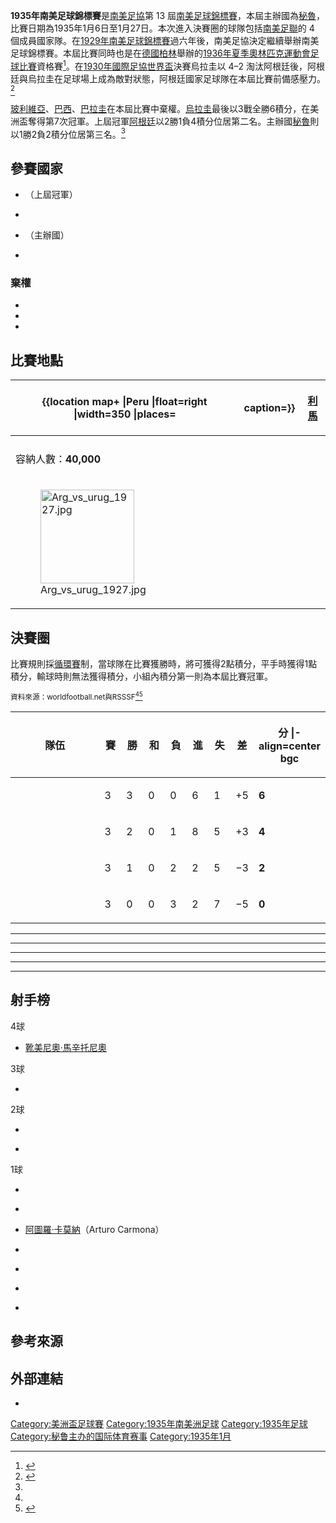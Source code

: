 {{noteTA
|G1=足球
|G2=People
|G3=地名
|G4=Toponym
}}
{{Infobox 國際足球賽事賽季
| tourney_name    = 南美足球錦標賽
| year            = 1935年
| other_titles    = {{lang|en|1935 South American Championship}}
| image           = 
| size            = 
| caption         = 
| edition         = 13
| country         = 秘魯
| defending_champ = ARG
| dates           = 1月6日–1月27日
| num_teams       = 4 隊
| confederations  = 1
| venues          = 1
| cities          = 1
| champion        = URU
| count           = 7
| second          = ARG
| third           = PER
| third-flagvar   = 1825
| fourth          = CHI
| matches         = 6
| goals           = 18
| attendance      = 
| top_scorer      = {{flagicon|ARG}} [[靴美尼奧·馬辛托尼奧|馬辛托尼奧]]<small>（4 球）</small>
| player          = {{flagicon|URU}} [[荷西·納薩茲|荷西·納薩茲]] <ref>{{Cite web |language=en |url=http://www.rsssf.com/tabless/sachampfulltrivia.html |title=The Copa América Archive – Trivia |publisher=rsssf.com |accessdate=2016-05-08 |archive-date=2018-10-13 |archive-url=https://web.archive.org/web/20181013015110/http://www.rsssf.com/tabless/sachampfulltrivia.html |dead-url=no }}</ref>
| prevseason      = [[1929年南美足球錦標賽|1929]]
| nextseason      = [[1937年南美足球錦標賽|1937]]
}}

'''1935年南美足球錦標賽'''是[[南美足協|南美足協]]第 13 屆[[美洲盃足球賽|南美足球錦標賽]]，本屆主辦國為[[秘魯|秘魯]]，比賽日期為1935年1月6日至1月27日。本次進入決賽圈的球隊包括[[南美足聯|南美足聯]]的 4 個成員國家隊。在[[1929年南美足球錦標賽|1929年南美足球錦標賽]]過六年後，南美足協決定繼續舉辦南美足球錦標賽。本屆比賽同時也是在[[德國|德國]][[柏林|柏林]]舉辦的[[1936年夏季奧林匹克運動會足球比賽|1936年夏季奧林匹克運動會足球比賽]]資格賽<ref name="RSSSF">{{cite web |language=en |url=http://www.rsssf.com/tables/35safull.html |title=South American Championship 1935 |publisher=RSSSF |date=2007-11-23 |accessdate=2016-05-08 |archive-date=2012-03-26 |archive-url=https://web.archive.org/web/20120326105015/http://www.rsssf.com/tables/35safull.html |dead-url=no }}</ref>。在[[1930年國際足協世界盃|1930年國際足協世界盃]]決賽烏拉圭以 4–2 淘汰阿根廷後，阿根廷與烏拉圭在足球場上成為敵對狀態，阿根廷國家足球隊在本屆比賽前備感壓力。<ref>{{cite news | language = it |first=Mario |last=Bardi |title=Speciale Mondiali di calcio Francia '98 - L'Uruguay apre e vince |publisher=La Gazzetta dello Sport Magazine |date=1998-03-14 |page=63 |archive-date=2009-10-15}}</ref>

[[玻利維亞國家足球隊|玻利維亞]]、[[巴西國家足球隊|巴西]]、[[巴拉圭國家足球隊|巴拉圭]]在本屆比賽中棄權。[[烏拉圭國家足球隊|烏拉圭]]最後以3戰全勝6積分，在美洲盃奪得第7次冠軍。上屆冠軍[[阿根廷國家足球隊|阿根廷]]以2勝1負4積分位居第二名。主辦國[[秘魯國家足球隊|秘魯]]則以1勝2負2積分位居第三名。<ref name="RSSSF"/>

==參賽國家==
* {{fb|ARG}}（上屆冠軍）
* {{fb|CHI}}
* {{fb|PER}}（主辦國）
* {{fb|URU}}
===棄權===
* {{fb|BOL}}
* {{fb|BRA}}
* {{fb|PAR}}

==比賽地點==
{| class="wikitable" style="text-align:center"
|-
! rowspan=21|
{{location map+ |Peru |float=right |width=350 |places=
{{location map~ |Peru |lat=-12.067181 |long=-77.033635 |label=[[利馬|利馬]] }}
|caption=}}
! [[利馬|利馬]]
|-
| {{le|秘魯國家體育場 (1897年完工)|Estadio Nacional (1897)|國家體育場}}
|-
| 容納人數：'''40,000'''
|-
| [[File:Arg_vs_urug_1927.jpg|150px]]
|}

==決賽圈==
比賽規則採[[循環賽|循環賽]]制，當球隊在比賽獲勝時，將可獲得2點積分，平手時獲得1點積分，輸球時則無法獲得積分，小組內積分第一則為本屆比賽冠軍。

<small>資料來源：worldfootball.net與RSSSF<ref name="RSSSF"/><ref>{{cite web |url=http://www.worldfootball.net/schedule/copa-america-1935-in-peru-endrunde/0/ |title=Copa América 1935 Peru » Final round |publisher=worldfootball.net |date= |accessdate=2016-05-08 |archive-date=2017-03-27 |archive-url=https://web.archive.org/web/20170327153332/http://www.worldfootball.net/schedule/copa-america-1935-in-peru-endrunde/0/ |dead-url=no }}</ref></small>
{| class="wikitable" style="text-align:center"
|-
! width=165 | 隊伍
! width=20 | 賽
! width=20 | 勝
! width=20 | 和
! width=20 | 負
! width=20 | 進
! width=20 | 失
! width=20 | 差
! width=20 | 分
|- align=center bgc
|- align=center bgcolor=gold
| align=left | {{fb|URU}}
|3||3||0||0||6||1||+5||'''6'''
|- align=center 
| align=left | {{fb|ARG|alt}}
|3||2||0||1||8||5||+3||'''4'''
|- align=center
| align=left | {{fb|PER|1825}}
|3||1||0||2||2||5||−3||'''2'''
|- align=center
| align=left | {{fb|CHI}}
|3||0||0||3||2||7||−5||'''0'''
|}

{{footballbox
| date = 1935年1月6日
| team1 = {{fb-rt|ARG|alt}}
| score = 4–1
| team2 = {{fb|CHI}}
| goals1 = {{le|米格爾·安赫爾·勞里|Miguel Angel Lauri|勞里}} {{goal|28}} <br> {{link-es|阿圖羅·阿列塔|Arturo Arrieta|阿列塔}} {{goal|49}} <br> {{link-es|迪亞哥·加西亞 (足球運動員)|Diego García (futbolista)|加西亞}} {{goal|57}} <br> [[靴美尼奧·馬辛托尼奧|馬辛托尼奧]] {{goal|71}}
| goals2 = [[阿圖羅·卡莫納_(智利足球運動員)|卡莫納]] {{goal|8}}
| stadium = [[利馬|利馬]]{{le|秘魯國家體育場 (1897年完工)|Estadio Nacional (1897)|國家體育場}}
| referee = 米格爾·塞拉·烏爾塔多（Miguel Serra Hurtado） ([[秘魯足球協會|秘魯]])
}}
----
{{footballbox
| date = 1935年1月13日
| team1 = {{fb-rt|URU}}
| score = 1–0
| team2 = {{fb|PER|1825}}
| goals1 = {{le|赫克托·卡斯特羅|Héctor Castro|卡斯特羅}} {{goal|80}}
| goals2 =
| stadium = [[利馬|利馬]]{{le|秘魯國家體育場 (1897年完工)|Estadio Nacional (1897)|國家體育場}}
| referee = {{link-fr|溫貝托·瑞吉納托|Humberto Reginatto}} ([[智利足球協會|智利]])
}}
----
{{footballbox
| date = 1935年1月18日
| team1 = {{fb-rt|URU}}
| score = 2–1
| team2 = {{fb|CHI}}
| goals1 = {{le|阿尼瓦爾·西奧卡|Aníbal Ciocca|西奧卡}} {{goal|33||35}}
| goals2 = {{le|卡洛斯·朱迪瑟|Carlos Giudice|朱迪瑟}} {{goal|54}}
| stadium = [[利馬|利馬]]{{le|秘魯國家體育場 (1897年完工)|Estadio Nacional (1897)|國家體育場}}
| referee = 荷西·阿特米奧·塞拉（José Artemio Serra） ([[秘魯足球協會|秘魯]])
}}
----
{{footballbox
| date = 1935年1月20日
| team1 = {{fb-rt|ARG|alt}}
| score = 4–1
| team2 = {{fb|PER|1825}}
| goals1 = [[靴美尼奧·馬辛托尼奧|馬辛托尼奧]] {{goal|10||61||81}} <br> {{link-es|迪亞哥·加西亞 (足球運動員)|Diego García (futbolista)|加西亞}} {{goal|50}}
| goals2 = {{le|特奧多羅·斐南迪茲|Teodoro Fernández|斐南迪茲}} {{goal|2}}
| stadium = [[利馬|利馬]]{{le|秘魯國家體育場 (1897年完工)|Estadio Nacional (1897)|國家體育場}}
| referee = 塞薩爾·皮奧利（César Pioli） ([[烏拉圭足球協會|烏拉圭]])
}}
----
{{footballbox
| date = 1935年1月26日
| team1 = {{fb-rt|PER|1825}}
| score = 1–0
| team2 = {{fb|CHI}}
| goals1 = {{link-es|阿爾伯特·蒙特利亞諾斯|Alberto Montellanos|蒙特利亞諾斯}} {{goal|5}}
| goals2 =
| stadium = [[利馬|利馬]]{{le|秘魯國家體育場 (1897年完工)|Estadio Nacional (1897)|國家體育場}}
| referee = 愛德華多·福特（Eduardo Forte） ([[阿根廷足球協會|阿根廷]])
}}
----
{{footballbox
| date = 1935年1月27日
| team1 = {{fb-rt|ARG|alt}}
| score = 0–3
| team2 = {{fb|URU}}
| goals1 =
| goals2 = {{le|赫克托·卡斯特羅|Héctor Castro|卡斯特羅}} {{goal|18}} <br> {{link-es|約瑟·阿爾伯特·塔沃阿達|Alberto Taboada|塔沃阿達}} {{goal|28}} <br> {{le|阿尼瓦爾·西奧卡|Aníbal Ciocca|西奧卡}} {{goal|36}}
| stadium = [[利馬|利馬]]{{le|秘魯國家體育場 (1897年完工)|Estadio Nacional (1897)|國家體育場}}
| referee = {{link-fr|溫貝托·瑞吉納托|Humberto Reginatto}} ([[智利足球協會|智利]])
}}

{{Winners|fb|1935年南美足球錦標賽冠軍|Uruguay|7}}

==射手榜==
;4球
* {{flagicon|Argentina|alt}} [[靴美尼奧·馬辛托尼奧|靴美尼奧·馬辛托尼奧]]

;3球
* {{flagicon|Uruguay}} {{le|阿尼瓦爾·西奧卡|Aníbal Ciocca}}

;2球
{{col-begin}}
{{col-3}}
* {{flagicon|Argentina|alt}} {{link-es|迪亞哥·加西亞 (足球運動員)|Diego García (futbolista)|迪亞哥·加西亞}}
{{col-3}}
* {{flagicon|Uruguay}} {{le|赫克托·卡斯特羅|Héctor Castro}}
{{col-3}}
{{col-end}}

;1球
{{col-begin}}
{{col-3}}
* {{flagicon|Argentina|alt}} {{link-es|阿圖羅·阿列塔|Arturo Arrieta}}
* {{flagicon|Argentina|alt}} {{le|米格爾·安赫爾·勞里|Miguel Angel Lauri}}
* {{flagicon|Chile}} [[阿圖羅·卡莫納_(智利足球運動員)|阿圖羅·卡莫納]]（Arturo Carmona）
{{col-3}}
* {{flagicon|Chile}} {{le|卡洛斯·朱迪瑟|Carlos Giudice}}
* {{flagicon|Peru|1825}} {{le|特奧多羅·斐南迪茲|Teodoro Fernández}}
* {{flagicon|Peru|1825}} {{link-es|阿爾伯特·蒙特利亞諾斯|Alberto Montellanos}}
{{col-3}}
* {{flagicon|Uruguay}} {{link-es|約瑟·阿爾伯特·塔沃阿達|Alberto Taboada}}
{{col-end}}

==參考來源==
{{reflist}}

==外部連結==
* {{cite web |language=en |url=http://www.rsssf.com/tables/35safull.html |title=South American Championship 1935 |publisher=RSSSF |date= |accessdate= |archive-date=2012-03-26 |archive-url=https://web.archive.org/web/20120326105015/http://www.rsssf.com/tables/35safull.html |dead-url=no }}

{{美洲盃足球賽}}
{{國際足球}}

[[Category:美洲盃足球賽|Category:美洲盃足球賽]]
[[Category:1935年南美洲足球|Category:1935年南美洲足球]]
[[Category:1935年足球|Category:1935年足球]]
[[Category:秘鲁主办的国际体育赛事|Category:秘鲁主办的国际体育赛事]]
[[Category:1935年1月|Category:1935年1月]]